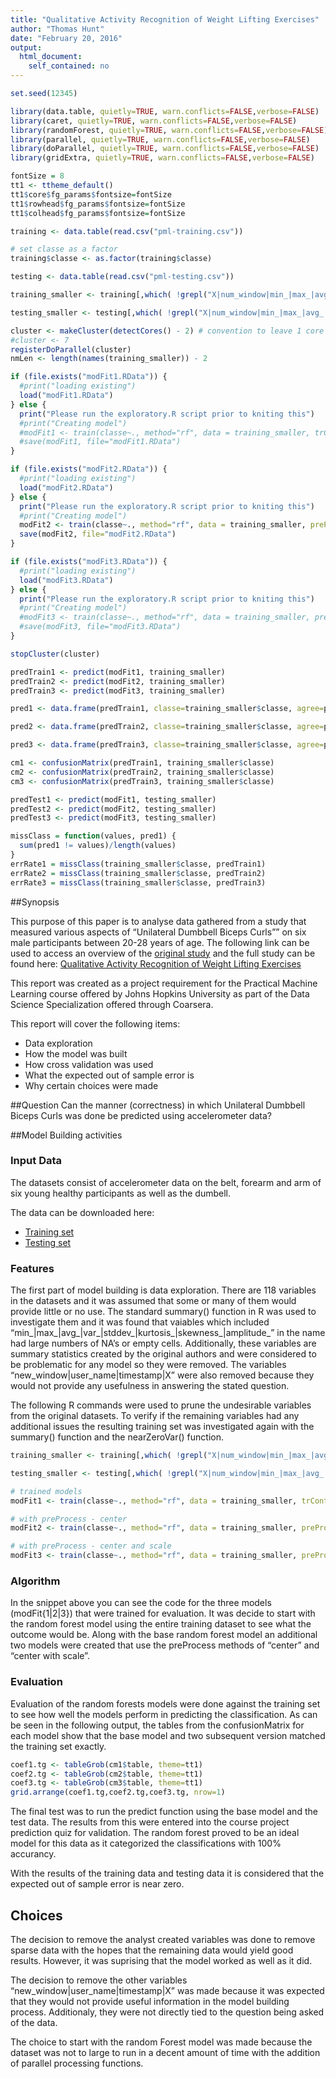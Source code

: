 ```yaml
---
title: "Qualitative Activity Recognition of Weight Lifting Exercises"
author: "Thomas Hunt"
date: "February 20, 2016"
output: 
  html_document: 
    self_contained: no
---
```


``` r

set.seed(12345)

library(data.table, quietly=TRUE, warn.conflicts=FALSE,verbose=FALSE)
library(caret, quietly=TRUE, warn.conflicts=FALSE,verbose=FALSE)
library(randomForest, quietly=TRUE, warn.conflicts=FALSE,verbose=FALSE)
library(parallel, quietly=TRUE, warn.conflicts=FALSE,verbose=FALSE)
library(doParallel, quietly=TRUE, warn.conflicts=FALSE,verbose=FALSE)
library(gridExtra, quietly=TRUE, warn.conflicts=FALSE,verbose=FALSE)

fontSize = 8
tt1 <- ttheme_default()
tt1$core$fg_params$fontsize=fontSize
tt1$rowhead$fg_params$fontsize=fontSize
tt1$colhead$fg_params$fontsize=fontSize

training <- data.table(read.csv("pml-training.csv"))

# set classe as a factor
training$classe <- as.factor(training$classe)

testing <- data.table(read.csv("pml-testing.csv"))

training_smaller <- training[,which( !grepl("X|num_window|min_|max_|avg_|var_|stddev_|kurtosis_|skewness_|amplitude_|new_window|user_name|timestamp",colnames(training) ) ), with=FALSE ]

testing_smaller <- testing[,which( !grepl("X|num_window|min_|max_|avg_|var_|stddev_|kurtosis_|skewness_|amplitude_|new_window|user_name|timestamp",colnames(testing) ) ), with=FALSE ]

cluster <- makeCluster(detectCores() - 2) # convention to leave 1 core for OS
#cluster <- 7
registerDoParallel(cluster)
nmLen <- length(names(training_smaller)) - 2

if (file.exists("modFit1.RData")) {
  #print("loading existing")
  load("modFit1.RData")
} else {
  print("Please run the exploratory.R script prior to kniting this")
  #print("Creating model")
  #modFit1 <- train(classe~., method="rf", data = training_smaller, trControl = fitControl)
  #save(modFit1, file="modFit1.RData")
}

if (file.exists("modFit2.RData")) {
  #print("loading existing")
  load("modFit2.RData")
} else {
  print("Please run the exploratory.R script prior to kniting this")
  #print("Creating model")
  modFit2 <- train(classe~., method="rf", data = training_smaller, preProcess=c("center"), trControl = fitControl)
  save(modFit2, file="modFit2.RData")
}

if (file.exists("modFit3.RData")) {
  #print("loading existing")
  load("modFit3.RData")
} else {
  print("Please run the exploratory.R script prior to kniting this")
  #print("Creating model")
  #modFit3 <- train(classe~., method="rf", data = training_smaller, preProcess=c("center", "scale"), trControl = fitControl)
  #save(modFit3, file="modFit3.RData")
}

stopCluster(cluster)

predTrain1 <- predict(modFit1, training_smaller)
predTrain2 <- predict(modFit2, training_smaller)
predTrain3 <- predict(modFit3, training_smaller)

pred1 <- data.frame(predTrain1, classe=training_smaller$classe, agree=predTrain1 == training_smaller$classe)

pred2 <- data.frame(predTrain2, classe=training_smaller$classe, agree=predTrain2 == training_smaller$classe)

pred3 <- data.frame(predTrain3, classe=training_smaller$classe, agree=predTrain3 == training_smaller$classe)

cm1 <- confusionMatrix(predTrain1, training_smaller$classe)
cm2 <- confusionMatrix(predTrain2, training_smaller$classe)
cm3 <- confusionMatrix(predTrain3, training_smaller$classe)

predTest1 <- predict(modFit1, testing_smaller)
predTest2 <- predict(modFit2, testing_smaller)
predTest3 <- predict(modFit3, testing_smaller)

missClass = function(values, pred1) {
  sum(pred1 != values)/length(values)
}
errRate1 = missClass(training_smaller$classe, predTrain1)
errRate2 = missClass(training_smaller$classe, predTrain2)
errRate3 = missClass(training_smaller$classe, predTrain3)

```

##Synopsis

This purpose of this paper is to analyse data gathered from a study that measured various aspects of "Unilateral Dumbbell Biceps Curls"" on six male participants between 20-28 years of age.  The following link can be used to access an overview of the [original study](http://groupware.les.inf.puc-rio.br/har) and the full study can be found here: [Qualitative Activity Recognition of Weight Lifting Exercises](http://groupware.les.inf.puc-rio.br/work.jsf?p1=11201)

This report was created as a project requirement for the Practical Machine Learning course offered by Johns Hopkins University as part of the Data Science Specialization offered through Coarsera.

This report will cover the following items:

+ Data exploration
+ How the model was built
+ How cross validation was used
+ What the expected out of sample error is
+ Why certain choices were made


##Question
Can the manner (correctness) in which Unilateral Dumbbell Biceps Curls was done be predicted using accelerometer data?  


##Model Building activities

### Input Data
The datasets consist of accelerometer data on the belt, forearm and arm of six young healthy participants as well as the dumbell.

The data can be downloaded here:

+ [Training set](https://d396qusza40orc.cloudfront.net/predmachlearn/pml-training.csv)
+ [Testing set](https://d396qusza40orc.cloudfront.net/predmachlearn/pml-testing.csv)

 
### Features
The first part of model building is data exploration.  There are 118 variables in the datasets and it was assumed that some or many of them would provide little or no use.  The standard summary() function in R was used to investigate them and it was found that vaiables which included "min_|max_|avg_|var_|stddev_|kurtosis_|skewness_|amplitude_" in the name had large numbers of NA's or empty cells. Additionally, these variables are summary statistics created by the original authors and were considered to be problematic for any model so they were removed.  The variables "new_window|user_name|timestamp|X" were also removed because they would not provide any usefulness in answering the stated question.

The following R commands were used to prune the undesirable variables from the original datasets.  To verify if the remaining variables had any additional issues the resulting training set was investigated again with the summary() function and the nearZeroVar() function.

```r
training_smaller <- training[,which( !grepl("X|num_window|min_|max_|avg_|var_|stddev_|kurtosis_|skewness_|amplitude_|new_window|user_name|timestamp",colnames(training) ) ), with=FALSE ]

testing_smaller <- testing[,which( !grepl("X|num_window|min_|max_|avg_|var_|stddev_|kurtosis_|skewness_|amplitude_|new_window|user_name|timestamp",colnames(testing) ) ), with=FALSE ]

# trained models
modFit1 <- train(classe~., method="rf", data = training_smaller, trControl = fitControl)

# with preProcess - center
modFit2 <- train(classe~., method="rf", data = training_smaller, preProcess=c("center"), trControl = fitControl)

# with preProcess - center and scale
modFit3 <- train(classe~., method="rf", data = training_smaller, preProcess=c("center", "scale"), trControl = fitControl)

```



### Algorithm
In the snippet above you can see the code for the three models (modFit{1|2|3}) that were trained for evaluation.  It was decide to start with the random forest model using the entire training dataset to see what the outcome would be.  Along with the base random forest model an additional two models were created that use the preProcess methods of "center" and  "center with scale".


### Evaluation
Evaluation of the random forests models were done against the training set to see how well the models perform in predicting the classification.  As can be seen in the following output, the tables from the confusionMatrix for each model show that the base model and two subsequent version matched the training set exactly.

```r
coef1.tg <- tableGrob(cm1$table, theme=tt1)
coef2.tg <- tableGrob(cm2$table, theme=tt1)
coef3.tg <- tableGrob(cm3$table, theme=tt1)
grid.arrange(coef1.tg,coef2.tg,coef3.tg, nrow=1)

```


The final test was to run the predict function using the base model and the test data.  The results from this were entered into the course project prediction quiz for validation.  The random forest proved to be an ideal model for this data as it categorized the classifications with 100% accurancy.

With the results of the training data and testing data it is considered that the expected out of sample error is near zero.

## Choices
The decision to remove the analyst created variables was done to remove sparse data with the hopes that the remaining data would yield good results.  However, it was suprising that the model worked as well as it did.  

The decision to remove the other variables "new_window|user_name|timestamp|X" was made because it was expected that they would not provide useful information in the model building process.  Additionaly, they were not directly tied to the question being asked of the data.

The choice to start with the random Forest model was made because the dataset was not to large to run in a decent amount of time with the addition of parallel processing functions.



